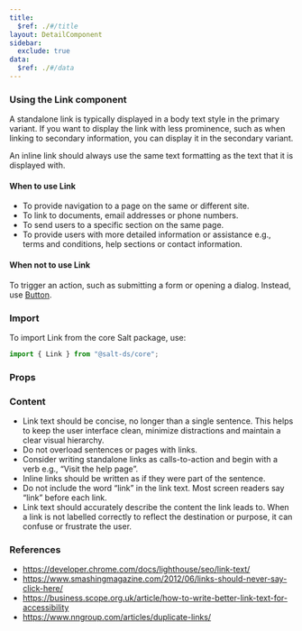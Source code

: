 ```yaml
---
title:
  $ref: ./#/title
layout: DetailComponent
sidebar:
  exclude: true
data:
  $ref: ./#/data
---
```


### Using the Link component

A standalone link is typically displayed in a body text style in the primary variant. If you want to display the link with less prominence, such as when linking to secondary information, you can display it in the secondary variant.

An inline link should always use the same text formatting as the text that it is displayed with.

#### When to use Link

- To provide navigation to a page on the same or different site.
- To link to documents, email addresses or phone numbers.
- To send users to a specific section on the same page.
- To provide users with more detailed information or assistance e.g., terms and conditions, help sections or contact information.

#### When not to use Link

To trigger an action, such as submitting a form or opening a dialog. Instead, use [Button](../../button).

### Import

To import Link from the core Salt package, use:

```js
import { Link } from "@salt-ds/core";
```

### Props

<PropsTable packageName="core" componentName="Link" />

### Content

- Link text should be concise, no longer than a single sentence. This helps to keep the user interface clean, minimize distractions and maintain a clear visual hierarchy.
- Do not overload sentences or pages with links.
- Consider writing standalone links as calls-to-action and begin with a verb e.g., “Visit the help page”.
- Inline links should be written as if they were part of the sentence.
- Do not include the word “link” in the link text. Most screen readers say “link” before each link.
- Link text should accurately describe the content the link leads to. When a link is not labelled correctly to reflect the destination or purpose, it can confuse or frustrate the user.

### References

- https://developer.chrome.com/docs/lighthouse/seo/link-text/
- https://www.smashingmagazine.com/2012/06/links-should-never-say-click-here/
- https://business.scope.org.uk/article/how-to-write-better-link-text-for-accessibility
- https://www.nngroup.com/articles/duplicate-links/

